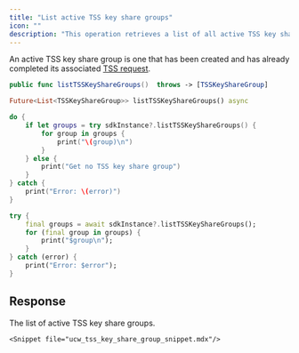 ```yaml
---
title: "List active TSS key share groups"
icon: ""
description: "This operation retrieves a list of all active TSS key share groups."
---
```

<Info>An active TSS key share group is one that has been created and has already completed its associated [TSS request](https://www.cobo.com/developers/v2/api-references/wallets--mpc-wallets/create-tss-request).</Info>


<CodeGroup>

```Swift iOS
public func listTSSKeyShareGroups()  throws -> [TSSKeyShareGroup]
```

```Dart Flutter
Future<List<TSSKeyShareGroup>> listTSSKeyShareGroups() async
```

</CodeGroup>


<RequestExample>

```Swift iOS
do {
    if let groups = try sdkInstance?.listTSSKeyShareGroups() {
        for group in groups {
            print("\(group)\n")
        }
    } else {
        print("Get no TSS key share group")
    }
} catch {
    print("Error: \(error)")
}
```

```Dart Flutter
try {
    final groups = await sdkInstance?.listTSSKeyShareGroups();
    for (final group in groups) {
        print("$group\n");
    }
} catch (error) {
    print("Error: $error");
}
```

</RequestExample>


## Response

<ResponseField name="tssKeyShareGroups" type="object[]">
The list of active TSS key share groups.

  <Expandable title="child attributes">

    <Snippet file="ucw_tss_key_share_group_snippet.mdx"/>
    
  </Expandable>
  
</ResponseField>

